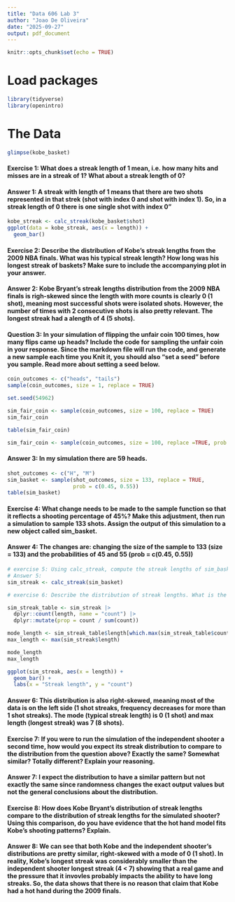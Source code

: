 ---
title: "Data 606 Lab 3"
author: "Joao De Oliveira"
date: "2025-09-27"
output: pdf_document
---

```{r setup, include=FALSE}
knitr::opts_chunk$set(echo = TRUE)
```

# Load packages
```{r load packages}
library(tidyverse)
library(openintro)
```
  
# The Data
```{r load-data}
glimpse(kobe_basket)
```

#### Exercise 1: What does a streak length of 1 mean, i.e. how many hits and misses are in a streak of 1? What about a streak length of 0?

#### Answer 1: A streak with length of 1 means that there are two shots represented in that strek (shot with index 0 and shot with index 1). So, in a streak length of 0 there is one single shot with index 0"

```{r}
kobe_streak <- calc_streak(kobe_basket$shot)
ggplot(data = kobe_streak, aes(x = length)) + 
  geom_bar()
```

#### Exercise 2: Describe the distribution of Kobe’s streak lengths from the 2009 NBA finals. What was his typical streak length? How long was his longest streak of baskets? Make sure to include the accompanying plot in your answer.

#### Answer 2: Kobe Bryant's streak lengths distribution from the 2009 NBA finals is righ-skewed since the length with more counts is clearly 0 (1 shot), meaning most successful shots were isolated shots. However, the number of times with 2 consecutive shots is also pretty relevant. The longest streak had a alength of 4 (5 shots).


#### Question 3: In your simulation of flipping the unfair coin 100 times, how many flips came up heads? Include the code for sampling the unfair coin in your response. Since the markdown file will run the code, and generate a new sample each time you Knit it, you should also “set a seed” before you sample. Read more about setting a seed below.
```{r q3}
coin_outcomes <- c("heads", "tails")
sample(coin_outcomes, size = 1, replace = TRUE)

set.seed(54962)

sim_fair_coin <- sample(coin_outcomes, size = 100, replace = TRUE)
sim_fair_coin

table(sim_fair_coin)

sim_fair_coin <- sample(coin_outcomes, size = 100, replace =TRUE, prob = c(0.2, 0.8))
```

#### Answer 3: In my simulation there are 59 heads. 


```{r q4}
shot_outcomes <- c("H", "M")
sim_basket <- sample(shot_outcomes, size = 133, replace = TRUE,
                     prob = c(0.45, 0.55))
table(sim_basket)
```

#### Exercise 4: What change needs to be made to the sample function so that it reflects a shooting percentage of 45%? Make this adjustment, then run a simulation to sample 133 shots. Assign the output of this simulation to a new object called sim_basket.


#### Answer 4: The changes are: changing the size of the sample to 133 (size = 133) and the probabilities of 45 and 55 (prob = c(0.45, 0.55))


```{r}
# exercise 5: Using calc_streak, compute the streak lengths of sim_basket, and save the results in a data frame called sim_streak.
# Answer 5:
sim_streak <- calc_streak(sim_basket)

# exercise 6: Describe the distribution of streak lengths. What is the typical streak length for this simulated independent shooter with a 45% shooting percentage? How long is the player’s longest streak of baskets in 133 shots? Make sure to include a plot in your answer.

sim_streak_table <- sim_streak |>
  dplyr::count(length, name = "count") |> 
  dplyr::mutate(prop = count / sum(count))

mode_length <- sim_streak_table$length[which.max(sim_streak_table$count)]
max_length <- max(sim_streak$length)

mode_length
max_length

ggplot(sim_streak, aes(x = length)) +
  geom_bar() + 
  labs(x = "Streak length", y = "count")
```

#### Answer 6: This distribution is also right-skewed, meaning most of the data is on the left side (1 shot streaks, frequency decreases for more than 1 shot streaks). The mode (typical streak length) is 0 (1 shot) and max length (longest streak) was 7 (8 shots).

#### Exercise 7: If you were to run the simulation of the independent shooter a second time, how would you expect its streak distribution to compare to the distribution from the question above? Exactly the same? Somewhat similar? Totally different? Explain your reasoning.

#### Answer 7: I expect the distribution to have a similar pattern but not exactly the same since randomness changes the exact output values but not the general conclusions about the distribution.

#### Exercise 8: How does Kobe Bryant’s distribution of streak lengths compare to the distribution of streak lengths for the simulated shooter? Using this comparison, do you have evidence that the hot hand model fits Kobe’s shooting patterns? Explain.

#### Answer 8: We can see that both Kobe and the independent shooter's distributions are pretty similar, right-skewed with a mode of 0 (1 shot). In reality, Kobe's longest streak was considerably smaller than the independent shooter longest streak (4 < 7) showing that a real game and the pressure that it invovles probably impacts the ability to have long streaks. So, the data shows that there is no reason that claim that Kobe had a hot hand during the 2009 finals.

